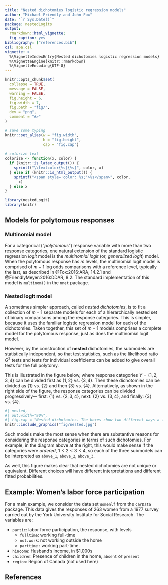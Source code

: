 ```yaml
---
title: "Nested dichotomies logistic regression models"
author: "Michael Friendly and John Fox"
date: "`r Sys.Date()`"
package: nestedLogits
output: 
  rmarkdown::html_vignette:
  fig_caption: yes
bibliography: ["references.bib"]
csl: apa.csl
vignette: >
  %\VignetteIndexEntry{Nested dichotomies logistic regression models}
  %\VignetteEngine{knitr::rmarkdown}
  %\VignetteEncoding{UTF-8}
---
```


```r
knitr::opts_chunk$set(
  collapse = TRUE,
  message = FALSE,
  warning = FALSE,
  fig.height = 6,
  fig.width = 7,
  fig.path = "fig/",
  dev = "png",
  comment = "#>"
)

# save some typing
knitr::set_alias(w = "fig.width",
                 h = "fig.height",
                 cap = "fig.cap")

# colorize text
colorize <- function(x, color) {
  if (knitr::is_latex_output()) {
    sprintf("\\textcolor{%s}{%s}", color, x)
  } else if (knitr::is_html_output()) {
    sprintf("<span style='color: %s;'>%s</span>", color,
      x)
  } else x
}
```

```r
library(nestedLogit)
library(knitr)
```

## Models for polytomous responses

### Multinomial model
For a categorical ("_polytomous_") response variable with more than two response categories, 
one natural extension of the standard logistic regression _logit_ model is the _multinomial logit_ 
(or, _generalized logit_) model.
When the polytomous response has $m$ levels, the multinomial logit model is comprised of
$m-1$ log odds comparisons with a reference level, typically the last, as described in
@Fox:2016:ARA, \S 14.2.1 and @FriendlyMeyer:2016:DDAR, \S 8.2.
The standard implementation of this model is `multinom()` in the
`nnet` package.
<!-- TODO: reference R packages -->

### Nested logit model
A sometimes simpler approach, called _nested dichotomies_, is to fit a collection of $m-1$ 
separate models for each of a hierarchically nested set of binary comparisons among the
response categories.  This is simpler, because it uses the familiar logistic regression model
for each of the dichotomies. Taken together, this set of $m-1$ models comprises a complete
model for the polytomous response, just as does the multinomial logit model.

However, by the construction of **nested** dichotomies, the submodels are statistically independent,
so that test statistics, such as the likelihood ratio $G^2$ tests and tests for
individual coefficients can be added to give overall tests for the full polytomy.

This is illustrated in the figure below, where response categories $Y = \{1, 2, 3, 4\}$
can be divided first as $\{1, 2\}$ vs. $\{3, 4\}$. Then these dichotomies can be
divided as $\{1\}$ vs. $\{2\}$ and then $\{3\}$ vs. $\{4\}$.
Alternatively, as shown in the right side of the figure, the response categories
can be divided progressively---
first: $\{1\}$ vs. $\{2, 3, 4\}$,
next: $\{2\}$ vs. $\{3, 4\}$, and
finally: $\{3\}$ vs. $\{4\}$.


```r
#| nested,
#| out.width="90%",
#| fig.cap = "Nested dichotomies. The boxes show two different ways a four-category response can be represented as three nested dichotomies."
knitr::include_graphics("fig/nested.jpg")
```

Such models make the most sense when there are substantive reasons for considering the response
categories in terms of such dichotomies. For example, in the diagram above at the right, this would make sense if the categories were _ordered_, $1 < 2 < 3 < 4$, so each of the three submodels can be interpreted as `above_1`, `above_2`, `above_3`.
<!-- $\mathrm{above}: \{1, 2, 3}$. -->

As well, this figure makes clear that nested dichotomies are not unique or equivalent.
Different choices will have different interpretations and different fitted probabilities.

## Example: Women's labor force participation

For a main example, we consider the data set `Womenlf` from the `carData` package.
This data gives the responses of 263 women from a 1977 survey carried out by
the York University Institute for Social Research. The variables are:
<!-- TODO: cite Social Change in Canada Project -->

* `partic`: labor force participation, the response, with levels
  + `fulltime`: working full-time
  + `not.work`: not working outside the home
  + `parttime` : working part-time.

* `hincome`: Husband's income, in \$1,000s
* `children`: Presence of children in the home, `absent` or `present`
* `region`: Region of Canada (not used here)



## References



